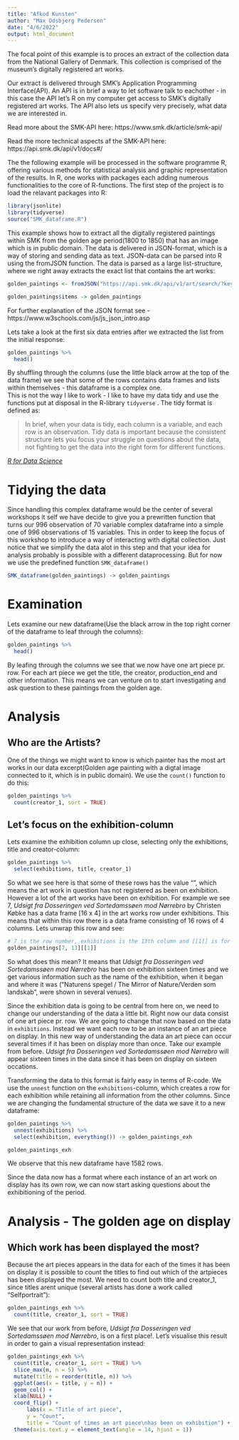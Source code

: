 ```yaml
---
title: "Afkod Kunsten"
author: "Max Odsbjerg Pedersen"
date: "4/6/2022"
output: html_document
---
```

The focal point of this example is to proces an extract of the collection data from the National Gallery of Denmark. This collection is comprised of the museum’s digitally registered art works.

Our extract is delivered through SMK’s Application Programming Interface(API). An API is in brief a way to let software talk to eachother - in this case the API let’s R on my computer get access to SMK’s digitally registered art works. The API also lets us specify very precisely, what data we are interested in.

Read more about the SMK-API here: https://www.smk.dk/article/smk-api/

Read the more technical aspects af the SMK-API here: https://api.smk.dk/api/v1/docs#/

The the following example will be processed in the software programme R, offering various methods for statistical analysis and graphic representation of the results. In R, one works with packages each adding numerous functionalities to the core of R-functions. The first step of the project is to load the relavant packages into R:

```r
library(jsonlite)
library(tidyverse)
source("SMK_dataframe.R")
```

This example shows how to extract all the digitally registered paintings within SMK from the golden age period(1800 to 1850) that has an image which is in public domain. The data is delivered in JSON-format, which is a way of storing and sending data as text. JSON-data can be parsed into R using the fromJSON function. The data is parsed as a large list-structure, where we right away extracts the exact list that contains the art works:

```r
golden_paintings <- fromJSON("https://api.smk.dk/api/v1/art/search/?keys=*&range=[production_dates_start%3A{1800-01-01T00%3A00%3A00.000Z%3B1849-12-31T00%3A00%3A00.000Z}]&filters=[has_image:true],[object_names:maleri],[public_domain:true]&offset=0&rows=2000")

golden_paintings$items -> golden_paintings
```

For further explanation of the JSON format see - https://www.w3schools.com/js/js_json_intro.asp

Lets take a look at the first six data entries after we extracted the list from the initial response:
```r
golden_paintings %>% 
  head()
```
By shuffling through the columns (use the little black arrow at the top of the data frame) we see that some of the rows contains data frames and lists within themselves - this dataframe is a complex one.\
This is not the way I like to work - I like to have my data tidy and use the functions put at disposal in the R-library `tidyverse` . The tidy format is defined as:

> In brief, when your data is tidy, each column is a variable, and each row is an observation. Tidy data is important because the consistent structure lets you focus your struggle on questions about the data, not fighting to get the data into the right form for different functions.

[*R for Data Science*](https://r4ds.had.co.nz/introduction.html)

# Tidying the data
Since handling this complex dataframe would be the center of several workshops it self we have decide to give you a prewritten function that turns our 996 observation of 70 variable complex dataframe into a simple one of 996 observations of 15 variables. This in order to keep the focus of this workshop to introduce a way of interacting with digital collection. Just notice that we simplify the data alot in this step and that your idea for analysis probably is possible with a different dataprocessing. But for now we use the predefined function `SMK_dataframe()`

```r
SMK_dataframe(golden_paintings) -> golden_paintings
```

# Examination

Lets examine our new dataframe(Use the black arrow in the top right corner of the dataframe to leaf through the columns):
```r
golden_paintings %>% 
  head()
```
By leafing through the columns we see that we now have one art piece pr. row. For each art piece we get the title, the creator, production_end and other information. This means we can venture on to start investigating and ask question to these paintings from the golden age.


# Analysis

## Who are the Artists? 
One of the things we might want to know is which painter has the most art works in our data excerpt(Golden age painting with a digtal image connected to it, which is in public domain). We use the `count()` function to do this: 

```r
golden_paintings %>% 
  count(creator_1, sort = TRUE)
```

## Let's focus on the exhibition-column
Lets examine the exhibition column up close, selecting only the exhibitions, title and creator-column:
```r
golden_paintings %>% 
  select(exhibitions, title, creator_1)
```

So what we see here is that some of these rows has the value "<NULL>", which means the art work in question has not registered as been on exhibition. However a lot of the art works have been on exhibition. For example we see 7, *Udsigt fra Dosseringen ved Sortedamssøen mod Nørrebro* by Christen Købke has a data frame [16 x 4] in the art works row under exhibitions. This means that within this row there is a data frame consisting of 16 rows of 4 columns. Lets unwrap this row and see: 
```r
# 7 is the row number, exhibitions is the 13th column and [[1]] is for diving into the data frame
golden_paintings[7, 13][[1]]
```
So what does this mean? It means that *Udsigt fra Dosseringen ved Sortedamssøen mod Nørrebro* has been on exhibition sixteen times and we get various information such as the name of the exhibition, when it began and where it was ("Naturens spegel / The Mirror of Nature/Verden som landskab", were shown in several venues). 

Since the exhibition data is going to be central from here on, we need to change our understanding of the data a little bit. Right now our data consist of one art piece pr. row. We are going to change that now based on the data in `exhibitions`. Instead we want each row to be an instance of an art piece on display. In this new way of understanding the data an art piece can occur several times if it has been on display more than once. Take our example from before. *Udsigt fra Dosseringen ved Sortedamssøen mod Nørrebro*  will appear sixteen times in the data since it has been on display on sixteen occations.

Transforming the data to this format is fairly easy in terms of R-code. We use the `unnest` function on the `exhibitions`-column, which creates a row for each exhibition while retaining all information from the other columns. Since we are changing the fundamental structure of the data we save it to a new dataframe:

```r
golden_paintings %>% 
  unnest(exhibitions) %>% 
  select(exhibition, everything()) -> golden_paintings_exh

golden_paintings_exh
```

We observe that this new dataframe have 1582 rows. 

Since the data now has a format where each instance of an art work on display has its own row, we can now start asking questions about the exhibitioning of the period.

# Analysis - The golden age on display

## Which work has been displayed the most?

Because the art pieces appears in the data for each of the times it has been on display it is possible to count the titles to find out which of the artpieces has been displayed the most. We need to count both title and creator_1, since titles arent unique (several artists has done a work called "Selfportrait"):

```r
golden_paintings_exh %>% 
  count(title, creator_1, sort = TRUE)
```
We see that our work from before, *Udsigt fra Dosseringen ved Sortedamssøen mod Nørrebro*, is on a first place!. 
Let's visualise this result in order to gain a visual representation instead:

```r
golden_paintings_exh %>% 
  count(title, creator_1, sort = TRUE) %>% 
  slice_max(n, n = 5) %>%
  mutate(title = reorder(title, n)) %>% 
  ggplot(aes(x = title, y = n)) +
  geom_col() +
  xlab(NULL) +
  coord_flip() +
      labs(x = "Title of art piece",
      y = "Count",
      title = "Count of times an art piece\nhas been on exhibition") + 
  theme(axis.text.y = element_text(angle = 14, hjust = 1))
```
